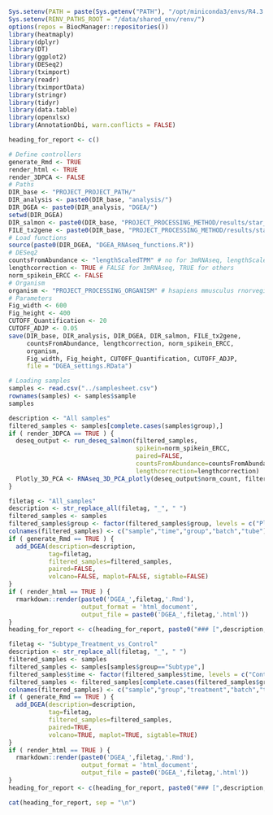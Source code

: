 ```r
Sys.setenv(PATH = paste(Sys.getenv("PATH"), "/opt/miniconda3/envs/R4.3.2/bin", sep = ":"))
Sys.setenv(RENV_PATHS_ROOT = "/data/shared_env/renv/")
options(repos = BiocManager::repositories())
library(heatmaply)
library(dplyr)
library(DT)
library(ggplot2)
library(DESeq2)
library(tximport)
library(readr)
library(tximportData)
library(stringr)
library(tidyr)
library(data.table)
library(openxlsx)
library(AnnotationDbi, warn.conflicts = FALSE)

heading_for_report <- c()
```

```r
# Define controllers
generate_Rmd <- TRUE
render_html <- TRUE
render_3DPCA <- FALSE
# Paths
DIR_base <- "PROJECT_PROJECT_PATH/"
DIR_analysis <- paste0(DIR_base, "analysis/")
DIR_DGEA <- paste0(DIR_analysis, "DGEA/")
setwd(DIR_DGEA)
DIR_salmon <- paste0(DIR_base, "PROJECT_PROCESSING_METHOD/results/star_salmon/")
FILE_tx2gene <- paste0(DIR_base, "PROJECT_PROCESSING_METHOD/results/star_salmon/salmon_tx2gene.tsv")
# Load functions
source(paste0(DIR_DGEA, "DGEA_RNAseq_functions.R"))
# DESeq2
countsFromAbundance <- "lengthScaledTPM" # no for 3mRNAseq, lengthScaledTPM for others
lengthcorrection <- TRUE # FALSE for 3mRNAseq, TRUE for others
norm_spikein_ERCC <- FALSE
# Organism
organism <- "PROJECT_PROCESSING_ORGANISM" # hsapiens mmusculus rnorvegicus sscrofa
# Parameters
Fig_width <- 600
Fig_height <- 400
CUTOFF_Quantification <- 20
CUTOFF_ADJP <- 0.05
save(DIR_base, DIR_analysis, DIR_DGEA, DIR_salmon, FILE_tx2gene, 
     countsFromAbundance, lengthcorrection, norm_spikein_ERCC,
     organism, 
     Fig_width, Fig_height, CUTOFF_Quantification, CUTOFF_ADJP,
     file = "DGEA_settings.RData")
```

```r
# Loading samples
samples <- read.csv("../samplesheet.csv")
rownames(samples) <- samples$sample
samples
```

```r
description <- "All samples"
filtered_samples <- samples[complete.cases(samples$group),]
if ( render_3DPCA == TRUE ) {
  deseq_output <- run_deseq_salmon(filtered_samples, 
                                   spikein=norm_spikein_ERCC, 
                                   paired=FALSE,
                                   countsFromAbundance=countsFromAbundance,
                                   lengthcorrection=lengthcorrection)
  Plotly_3D_PCA <- RNAseq_3D_PCA_plotly(deseq_output$norm_count, filtered_samples)
}
```


```r
filetag <- "All_samples"
description <- str_replace_all(filetag, "_", " ")
filtered_samples <- samples
filtered_samples$group <- factor(filtered_samples$group, levels = c("Placebo","Treatment"))
colnames(filtered_samples) <- c("sample","time","group","batch","tube")
if ( generate_Rmd == TRUE ) {
  add_DGEA(description=description, 
           tag=filetag, 
           filtered_samples=filtered_samples, 
           paired=FALSE,
           volcano=FALSE, maplot=FALSE, sigtable=FALSE)
}
if ( render_html == TRUE ) {
  rmarkdown::render(paste0('DGEA_',filetag,'.Rmd'), 
                    output_format = 'html_document',
                    output_file = paste0('DGEA_',filetag,'.html'))
}
heading_for_report <- c(heading_for_report, paste0("### [",description,"](DGEA/DGEA_",filetag,".html)"))
```

```r
filetag <- "Subtype_Treatment_vs_Control"
description <- str_replace_all(filetag, "_", " ")
filtered_samples <- samples
filtered_samples <- samples[samples$group=="Subtype",]
filtered_samples$time <- factor(filtered_samples$time, levels = c("Control","Treatment"))
filtered_samples <- filtered_samples[complete.cases(filtered_samples$group), ]
colnames(filtered_samples) <- c("sample","group","treatment","batch","tube")
if ( generate_Rmd == TRUE ) {
  add_DGEA(description=description, 
           tag=filetag, 
           filtered_samples=filtered_samples, 
           paired=TRUE,
           volcano=TRUE, maplot=TRUE, sigtable=TRUE)
}
if ( render_html == TRUE ) {
  rmarkdown::render(paste0('DGEA_',filetag,'.Rmd'), 
                    output_format = 'html_document',
                    output_file = paste0('DGEA_',filetag,'.html'))
}
heading_for_report <- c(heading_for_report, paste0("### [",description,"](DGEA/DGEA_",filetag,".html)"))
```


```r
cat(heading_for_report, sep = "\n")
```